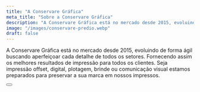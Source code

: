 ```yaml
---
title: "A Conservare Gráfica"
meta_title: "Sobre a Conservare Gráfica"
description: "A Conservare Gráfica está no mercado desde 2015, evoluindo de forma ágil buscando aperfeiçoar cada detalhe de todos os setores."
image: "/images/conservare-predio.webp"
draft: false
---
```


A Conservare Gráfica está no mercado desde 2015, evoluindo de forma ágil buscando aperfeiçoar cada detalhe de todos os setores. Fornecendo assim os melhores resultados de impressão para todos os clientes. Seja impressão offset, digital, plotagem, brinde ou comunicação visual estamos preparados para preservar a sua marca em nossos impressos.


<Button label="Ver localização" link="https://goo.gl/maps/ZHGGhF6r8XpzDTiU7" style="solid" />
